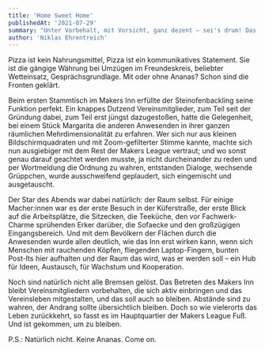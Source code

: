 ```yaml
---
title: 'Home Sweet Home'
publishedAt: '2021-07-29'
summary: "Unter Vorbehalt, mit Vorsicht, ganz dezent – sei's drum! Das Makers Inn war diese Woche das erste Mal Ort eines Vereinstreffens."
author: 'Niklas Ehrentreich'
---
```


Pizza ist kein Nahrungsmittel, Pizza ist ein kommunikatives Statement. Sie ist die gängige Währung bei Umzügen im Freundeskreis, beliebter Wetteinsatz, Gesprächsgrundlage. Mit oder ohne Ananas? Schon sind die Fronten geklärt.

Beim ersten Stammtisch im Makers Inn erfüllte der Steinofenbackling seine Funktion perfekt. Ein knappes Dutzend Vereinsmitglieder, zum Teil seit der Gründung dabei, zum Teil erst jüngst dazugestoßen, hatte die Gelegenheit, bei einem Stück Margarita die anderen Anwesenden in ihrer ganzen räumlichen Mehrdimensionalität zu erfahren. Wer sich nur aus kleinen Bildschirmquadraten und mit Zoom-gefilterter Stimme kannte, machte sich nun ausgiebiger mit dem Rest der Makers League vertraut; und wo sonst genau darauf geachtet werden musste, ja nicht durcheinander zu reden und per Wortmeldung die Ordnung zu wahren, entstanden Dialoge, wechsende Grüppchen, wurde ausschweifend geplaudert, sich eingemischt und ausgetauscht.

Der Star des Abends war dabei natürlich: der Raum selbst. Für einige Macher:innen war es der erste Besuch in der Küferstraße, der erste Blick auf die Arbeitsplätze, die Sitzecken, die Teeküche, den vor Fachwerk-Charme sprühenden Erker darüber, die Sofaecke und den großzügigen Eingangsbereich. Und mit dem Bevölkern der Flächen durch die Anwesenden wurde allen deutlich, wie das Inn erst wirken kann, wenn sich Menschen mit rauchenden Köpfen, fliegenden Laptop-Fingern, bunten Post-Its hier aufhalten und der Raum das wird, was er werden soll – ein Hub für Ideen, Austausch, für Wachstum und Kooperation.

Noch sind natürlich nicht alle Bremsen gelöst. Das Betreten des Makers Inn bleibt Vereinsmitgliedern vorbehalten, die sich aktiv einbringen und das Vereinsleben mitgestalten, und das soll auch so bleiben. Abstände sind zu wahren, der Andrang sollte übersichtlich bleiben. Doch so wie vielerorts das Leben zurückkehrt, so fasst es im Hauptquartier der Makers League Fuß. Und ist gekommen, um zu bleiben.

P.S.: Natürlich nicht. Keine Ananas. Come on.
